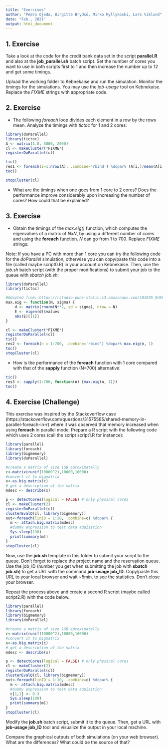 ```yaml
---
title: "Exercises"
author: "Pedro Ojeda, Birgitte Brydsö, Mirko Myllykoski, Lars Viklund"
date: "Feb., 2021"
output: html_document
---
```


## 1. Exercise

Take a look at the code for the credit bank data set in the script **parallel.R** and also
at the **job_parallel.sh** batch script. Set the number of cores you want to use in both
scripts first to 1 and then increase the number up to 12 and get some timings. 

Upload the working folder to Kebnekaise and run the simulation. Monitor the timings for 
the simulations. You may use the *job-usage* tool on Kebnekaise. Replace the *FIXME* 
strings with appropriate code.

## 2. Exercise
 
* The following *foreach* loop divides each element in a row by the rows mean. 
Analyze the timings with *tictoc* for 1 and 2 cores:


```r
library(doParallel)
library(tictoc)
A <- matrix(1.0, 5000, 2000)
cl <- makeCluster(*FIXME*)        
registerDoParallel(cl)

tic()
res1 <- foreach(i=1:nrow(A), .combine='rbind') %dopar% (A[i,]/mean(A[i,])) 
toc()

stopCluster(cl)
```



* What are the timings when one goes from 1 core to 2 cores? Does the performance improve considerably upon increasing the number of cores? How could that be explained?

## 3. Exercise

* Obtain the timings of the *max.eig()* function, which computes the eigenvalues of a 
matrix of *NxN*, by using a different number of cores and using the **foreach** function. *N* can go from 1 to 700. Replace *FIXME* strings:


Note: If you have a PC with more than 1 core you can try the following code for the
*doParallel* simulation, otherwise you can copy/paste this code into a file (called maybe script0.R)
in your account on Kebnekaise. Then, use the *job.sh* batch script (with the proper modifications)
to submit your job to the queue with *sbatch job.sh*:

```r
library(doParallel)
library(tictoc)

#Adapted from: https://rstudio-pubs-static.s3.amazonaws.com/181635_8d565543c7ce4218b80345adaa11ea58.html
max.eig <- function(N, sigma) {
    d <- matrix(rnorm(N**2, sd = sigma), nrow = N)
    E <- eigen(d)$values
    abs(E)[[1]]
}

cl <- makeCluster(*FIXME*)
registerDoParallel(cl)
tic()
res2 <- foreach(n = 1:700, .combine='rbind') %dopar% max.eig(n, 1)
toc()
stopCluster(cl)
```


* How is the performance of the **foreach** function with 1 core compared with that of the **sapply** function (N=700) alternative:

```r
tic()
res3 <- sapply(1:700, function(n) {max.eig(n, 1)})
toc()
```


## 4. Exercise (Challenge)

This exercise was inspired by the Stackoverflow case 
(https://stackoverflow.com/questions/31575585/shared-memory-in-parallel-foreach-in-r)
where it was observed that memory increased when using **foreach** in parallel mode.
Prepare a R script with the following code which uses 2 cores (call the script
script1.R for instance):


```r
library(parallel)
library(foreach)
library(bigmemory)
library(doParallel)

#create a matrix of size 1GB aproximatelly
c<-matrix(runif(10000^2),10000,10000)
#convert it to bigmatrix
x<-as.big.matrix(c)
# get a description of the matrix
mdesc <- describe(x)

p <- detectCores(logical = FALSE) # only physical cores
cl <- makeCluster(2)
registerDoParallel(cl)
clusterEvalQ(cl, library(bigmemory))
out<-foreach(linID = 1:10, .combine=c) %dopar% {
  m <- attach.big.matrix(mdesc)
  #dummy expression to test data aquisition
  Sys.sleep(190)
  print(summary(m))
}
stopCluster(cl)
```

Now, use the **job.sh** template in this folder to submit your script to the queue.
Don't forget to replace the project name and the reservation queue. 
Use the job_ID (number you get when submitting the job with **sbatch job.sh**)
to get a URL with  the command **job-usage job_ID**. Copy/paste this URL to 
your local browser and wait ~5min. to see the statistics. Don't close your browser.

Repeat the process above and create a second R script (maybe called script2.R) with
the code below.

```r
library(parallel)
library(foreach)
library(bigmemory)
library(doParallel)

#create a matrix of size 1GB aproximatelly
c<-matrix(runif(10000^2),10000,10000)
#convert it to bigmatrix
x<-as.big.matrix(c)
# get a description of the matrix
mdesc <- describe(x)

p <- detectCores(logical = FALSE) # only physical cores
cl <- makeCluster(2)
registerDoParallel(cl)
clusterEvalQ(cl, library(bigmemory))
out<-foreach(linID = 1:10, .combine=c) %dopar% {
  m <- attach.big.matrix(mdesc)
  #dummy expression to test data aquisition
  c[1,1] <- 0.3
  Sys.sleep(190)
  print(summary(m))
}
stopCluster(cl)
```

Modify the **job.sh** batch script, submit it to the queue. Then, get a URL
with **job-usage job_ID** tool and visualize the output in your local machine.

Compare the graphical outputs of both simulations (on your web browser).
What are the differences? What could be the source of that?

